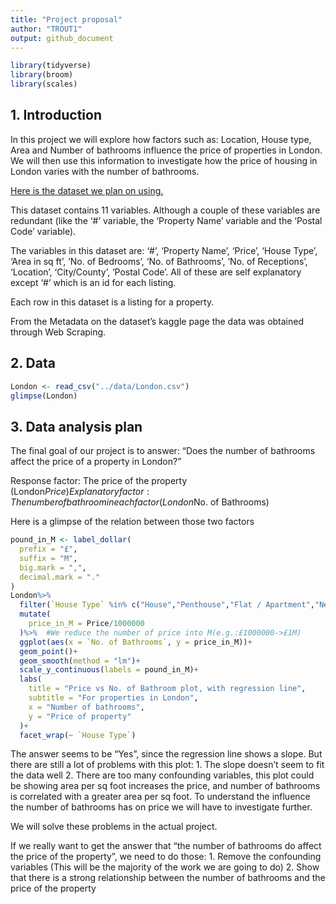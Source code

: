 ```yaml
---
title: "Project proposal"
author: "TROUT1"
output: github_document
---
```


```r
library(tidyverse)
library(broom)
library(scales)
```

## 1. Introduction

In this project we will explore how factors such as: Location, House type, Area and Number of bathrooms influence the price of properties in London. We will then use this information to investigate how the price of housing in London varies with the number of bathrooms.

[Here is the dataset we plan on using.](https://www.kaggle.com/arnavkulkarni/housing-prices-in-london)

This dataset contains 11 variables. Although a couple of these variables are redundant (like the '#' variable, the 'Property Name' variable and the 'Postal Code' variable). 

The variables in this dataset are: '#', 'Property Name', 'Price', 'House Type', 'Area in sq ft', 'No. of Bedrooms', 'No. of Bathrooms', 'No. of Receptions', 'Location', 'City/County', 'Postal Code'.
All of these are self explanatory except '#' which is an id for each listing.

Each row in this dataset is a listing for a property.

From the Metadata on the dataset's kaggle page the data was obtained through Web Scraping.

## 2. Data

```r
London <- read_csv("../data/London.csv")
glimpse(London)
```

## 3. Data analysis plan

The final goal of our project is to answer: "Does the number of bathrooms affect the price of a property in London?"

Response factor: The price of the property (London$Price)
Explanatory factor: The number of bathroom in each factor (London$No. of Bathrooms)

Here is a glimpse of the relation between those two factors
```r
pound_in_M <- label_dollar(
  prefix = "£",
  suffix = "M",
  big.mark = ",",
  decimal.mark = "."
)
London%>%
  filter(`House Type` %in% c("House","Penthouse","Flat / Apartment","New development"))%>%
  mutate( 
    price_in_M = Price/1000000
  )%>%  #We reduce the number of price into M(e.g.:£1000000->£1M)
  ggplot(aes(x = `No. of Bathrooms`, y = price_in_M))+
  geom_point()+
  geom_smooth(method = "lm")+
  scale_y_continuous(labels = pound_in_M)+
  labs(
    title = "Price vs No. of Bathroom plot, with regression line",
    subtitle = "For properties in London",
    x = "Number of bathrooms",
    y = "Price of property"
  )+
  facet_wrap(~ `House Type`)
```

The answer seems to be "Yes", since the regression line shows a slope. But there are still a lot of problems with this plot:
1. The slope doesn't seem to fit the data well
2. There are too many confounding variables, this plot could be showing area per sq foot increases the price, and number of bathrooms is correlated with a greater area per sq foot. To understand the influence the number of bathrooms has on price we will have to investigate further.

We will solve these problems in the actual project.

If we really want to get the answer that "the number of bathrooms do affect the price of the property", we need to do those:
1. Remove the confounding variables (This will be the majority of the work we are going to do)
2. Show that there is a strong relationship between the number of bathrooms and the price of the property

